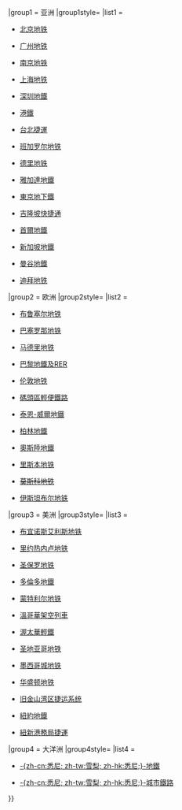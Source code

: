 <noinclude>{{NoteTA
|G1=TO
}}</noinclude>{{Navbox
|name=國際性地鐵基準組織
|title=[[國際地鐵聯盟|國際地鐵標竿聯盟]]成員
|listclass  = hlist
|state  = {{{state<includeonly>|collapsed</includeonly>}}}
| border     = {{#if:{{{list only|}}}|child}}
|group1 = 亚洲
|group1style= {{box-shadow border|r|red|5px}}
|list1  =
*{{flagicon|CHN}} [[北京市地铁运营有限公司|北京地铁]]
*{{flagicon|CHN}} [[广州地铁集团|广州地铁]]
*{{flagicon|CHN}} [[南京地铁]]
*{{flagicon|CHN}} [[上海申通地铁集团|上海地铁]]
*{{flagicon|CHN}} [[深圳市地鐵集團|深圳地鐵]]
*{{flagicon|HKG}} [[港鐵公司|港鐵]]
*{{flagicon|TWN}} [[臺北捷運公司|台北捷運]]
*{{flagicon|IND}} [[班加罗尔地铁]]
*{{flagicon|IND}} [[德里地铁]]
*{{flagicon|INA}} [[雅加達地鐵]]
*{{flagicon|JPN}} [[東京地下鐵]]
*{{flagicon|MAS}} [[吉隆坡快捷通]]
*{{flagicon|ROK}} [[首尔交通公社|首爾地鐵]]
*{{flagicon|SGP}} [[SMRT集團|新加坡地鐵]]
*{{flagicon|THA}} [[曼谷地鐵]]
*{{flagicon|UAE}} [[迪拜地铁]]

|group2 = 欧洲
|group2style= {{box-shadow border|r|gold|5px}}
|list2  =
*{{flagicon|BEL}} [[布鲁塞尔地铁]]
*{{flagicon|ESP}} [[巴塞罗那地铁]]
*{{flagicon|ESP}} [[马德里地铁]]
*{{flagicon|FRA}} [[巴黎大眾運輸公司|巴黎地鐵及RER]]
*{{flagicon|GBR}} [[伦敦地铁]]
*{{flagicon|GBR}} [[碼頭區輕便鐵路]]
*{{flagicon|GBR}} [[泰恩-威爾地鐵]]
*{{flagicon|GER}} [[柏林公共交通公司|柏林地鐵]]
*{{flagicon|NOR}} [[奧斯陸地鐵]]
*{{flagicon|POR}} [[里斯本地铁]]
*<s>{{flagicon|RUS}} [[莫斯科地铁]]</s>
*{{flagicon|TUR}} [[伊斯坦布尔地铁]]

|group3 = 美洲
|group3style= {{box-shadow border|r|#0249FE|5px}}
|list3  =
*{{flagicon|ARG}} [[布宜诺斯艾利斯地铁]]
*{{flagicon|BRA}} [[里约热内卢地铁]]
*{{flagicon|BRA}} [[圣保罗地铁]]
*{{flagicon|CAN}} [[多倫多地鐵]]
*{{flagicon|CAN}} [[蒙特利尔地铁]]
*{{flagicon|CAN}} [[溫哥華架空列車]]
*{{flagicon|CAN}} [[渥太華輕鐵]]
*{{flagicon|CHI}} [[圣地亚哥地铁]]
*{{flagicon|MEX}} [[墨西哥城地铁]]
*{{flagicon|USA}} [[华盛顿地铁]]
*{{flagicon|USA}} [[旧金山湾区捷运系统]]
*{{flagicon|USA}} [[紐約地鐵]]
*{{flagicon|USA}} [[紐新港務局過哈德遜河捷運|紐新港務局捷運]]

|group4 = 大洋洲
|group4style= {{box-shadow border|r|#00AA00|5px}}
|list4  =
*{{flagicon|AUS}} [[悉尼地鐵|-{zh-cn:悉尼; zh-tw:雪梨; zh-hk:悉尼;}-地鐵]]
*{{flagicon|AUS}} [[城市铁路 (悉尼)|-{zh-cn:悉尼; zh-tw:雪梨; zh-hk:悉尼;}-城市鐵路]]

}}
<noinclude>
<!-- 請將模板的分類與跨語言連結放在 /doc 子頁面 -->
{{Documentation}}
</noinclude>